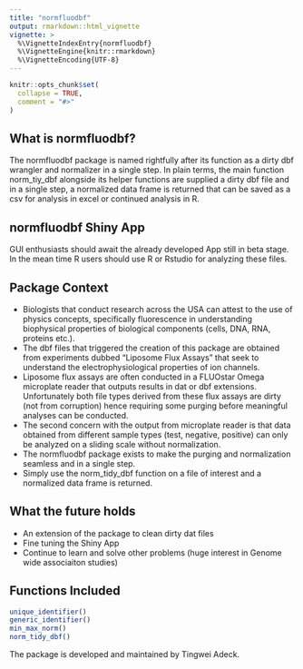 ```yaml
---
title: "normfluodbf"
output: rmarkdown::html_vignette
vignette: >
  %\VignetteIndexEntry{normfluodbf}
  %\VignetteEngine{knitr::rmarkdown}
  %\VignetteEncoding{UTF-8}
---
```


```r
knitr::opts_chunk$set(
  collapse = TRUE,
  comment = "#>"
)
```

## What is normfluodbf?
The normfluodbf package is named rightfully after its function as a dirty dbf wrangler and normalizer in a single step. In plain terms, the main function norm_tiy_dbf alongside its helper functions are supplied a dirty dbf file and in a single step, a normalized data frame is returned that can be saved as a csv for analysis in excel or continued analysis in R.

## normfluodbf Shiny App
GUI enthusiasts should await the already developed App still in beta stage. In the mean time R users should use R or Rstudio for analyzing these files.

## Package Context
* Biologists that conduct research across the USA can attest to the use of physics concepts, specifically fluorescence in understanding biophysical properties of biological components (cells, DNA, RNA, proteins etc.). 
* The dbf files that triggered the creation of this package are obtained from experiments dubbed "Liposome Flux Assays" that seek to understand the electrophysiological properties of ion channels.
* Liposome flux assays are often conducted in a FLUOstar Omega microplate reader that outputs results in dat or dbf extensions. Unfortunately both file types derived from these flux assays are dirty (not from corruption) hence requiring some purging before meaningful analyses can be conducted.
* The second concern with the output from microplate reader is that data obtained from different sample types (test, negative, positive) can only be analyzed on a sliding scale without normalization.
* The normfluodbf package exists to make the purging and normalization seamless and in a single step.
* Simply use the norm_tidy_dbf function on a file of interest and a normalized data frame is returned.

## What the future holds
* An extension of the package to clean dirty dat files
* Fine tuning the Shiny App
* Continue to learn and solve other problems (huge interest in Genome wide associaiton studies)

## Functions Included
```r
unique_identifier()
generic_identifier()
min_max_norm()
norm_tidy_dbf()
```

The package is developed and maintained by Tingwei Adeck.
